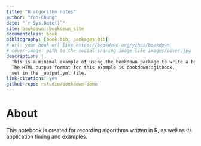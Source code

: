 ```yaml
--- 
title: "R algorithm notes"
author: "Yao-Chung"
date: "`r Sys.Date()`"
site: bookdown::bookdown_site
documentclass: book
bibliography: [book.bib, packages.bib]
# url: your book url like https://bookdown.org/yihui/bookdown
# cover-image: path to the social sharing image like images/cover.jpg
description: |
  This is a minimal example of using the bookdown package to write a book.
  The HTML output format for this example is bookdown::gitbook,
  set in the _output.yml file.
link-citations: yes
github-repo: rstudio/bookdown-demo
---
```


# About

This notebook is created for recording algorithms written in R, as well as its application timing and examples.